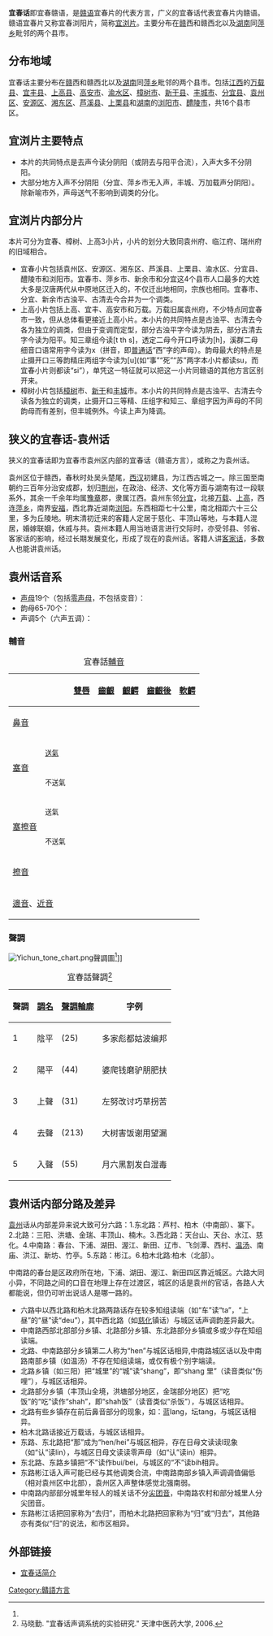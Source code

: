 {{unreferenced|time=2008-1-13}}
{{Infobox Language
|name=宜春話
|nativename=
|states={{CHN}}
|region=[[江西省|江西省]][[宜春市|宜春市]]
|speakers=
|pronunciation=
|familycolor=漢藏語系
|fam1=[[漢藏語系|漢藏語系]]
|fam2=[[漢語族|漢語族]]
|fam3=[[贛語|贛語]]
|fam4=[[宜瀏片|宜瀏片]]
|nation=
|agency=
|iso1=zh|iso2b=chi|iso2t=zho|iso3=gan}}
'''宜春话'''即宜春赣语，是[[赣语|赣语]]宜春片的代表方言，广义的宜春话代表宜春片内赣语。赣语宜春片又称宜春浏阳片，简称[[宜浏片|宜浏片]]。主要分布在[[江西|赣]]西和赣西北以及[[湖南|湖南]]同[[萍乡|萍乡]]毗邻的两个县市。

==分布地域==
宜春话主要分布在[[江西|赣]]西和赣西北以及[[湖南|湖南]]同[[萍乡|萍乡]]毗邻的两个县市。包括[[江西|江西]]的[[万载县|万载县]]、[[宜丰县|宜丰县]]、[[上高县|上高县]]、[[高安市|高安市]]、[[渝水区|渝水区]]、[[樟树市|樟树市]]、[[新干县|新干县]]、[[丰城市|丰城市]]、[[分宜县|分宜县]]、[[袁州区|袁州区]]、[[安源区|安源区]]、[[湘东区|湘东区]]、[[芦溪县|芦溪县]]、[[上栗县|上栗县]]和[[湖南|湖南]]的[[浏阳市|浏阳市]]、[[醴陵市|醴陵市]]，共16个县市区。

==宜浏片主要特点==
* 本片的共同特点是去声今读分阴阳（或阴去与阳平合流），入声大多不分阴阳。
* 大部分地方入声不分阴阳（分宜、萍乡市无入声，丰城、万加载声分阴阳）。除新喻市外，声母送气不影响到调类的分化。

==宜浏片内部分片==
本片可分为宜春、樟树、上高3小片，小片的划分大致同袁州府、临江府、瑞州府的旧域相合。
*宜春小片包括袁州区、安源区、湘东区、芦溪县、上栗县、渝水区、分宜县、醴陵市和浏阳市。宜春市、萍乡市、新余市和分宜这4个县市人口最多的大姓大多是汉唐两代从中原地区迁入的，不仅迁出地相同，宗族也相同。宜春市、分宜、新余市古浊平、古清去今合并为一个调类。
*上高小片包括上高、宜丰、高安市和万载。万载旧属袁州府，不少特点同宜春市一致，但从总体看更接近上高小片。本小片的共同特点是古浊平、古清去今各为独立的调类，但由于变调而定型，部分古浊平字今读为阴去，部分古清去字今读为阳平。知三章组今读[t th s]，透定二母今开口呼读为[h]，溪群二母细音口语常用字今读为x（拼音，即[[普通话|普通话]]“西”字的声母）。韵母最大的特点是止摄开口三等韵精庄两组字今读为[u](如“事”“死”“苏”两字本小片都读su，而宜春小片则都读“si”），单凭这一特征就可以把这一小片同赣语的其他方言区别开来。
*樟树小片包括[[樟树|樟树]]市、[[新干|新干]]和[[丰城|丰城]]市。本小片的共同特点是古浊平、古清去今读各为独立的调类，止摄开口三等精、庄组字和知三、章组字因为声母的不同韵母而有差别，但丰城例外。今读上声为降调。

==狭义的宜春话-袁州话==
狭义的宜春话即为宜春市袁州区内部的宜春话（赣语方言），或称之为袁州话。

袁州区位于赣西，春秋时处吴头楚尾，[[西汉|西汉]]初建县，为江西古城之一。除三国至南朝约三百年分治安成郡，划归[[荆州|荆州]]，在政治、经济、文化等方面与湖南有过一段联系外，其余一千余年均属[[豫章|豫章]]郡，隶属江西。袁州东邻[[分宜|分宜]]，北接[[万载|万载]]、[[上高|上高]]，西连[[萍乡|萍乡]]，南界[[安福|安福]]，西北靠近湖南[[浏阳|浏阳]]。东西相距七十公里，南北相距六十三公里，多为丘陵地。明末清初迁来的客籍人定居于慈化、丰顶山等地，与本籍人混居，婚嫁联姻，休戚与共。袁州本籍人用当地语言进行交际时，亦受邻县、邻省、客家话的影响，经过长期发展变化，形成了现在的袁州话。客籍人讲[[客家话|客家话]]，多数人也能讲袁州话。

==袁州话音系==
*[[声母|声母]]19个（包括[[零声母|零声母]]，不包括变音）：
*韵母65-70个：
*声调5个（六声五调）：
===輔音===

{| class="wikitable IPA" style="text-align:center; margin:1em auto 1em auto"
|+ 宜春話[[輔音|輔音]]
! colspan=2| 
! [[雙唇音|雙唇]] 
! [[齒齦音|齒齦]]
! [[齦齶音|齦齶]]
! [[齒齦後音|齒齦後]]
! [[軟齶音|軟齶]]
! [[聲門音|聲門]]
|-
! colspan=2|[[鼻音_(輔音)|鼻音]]
| {{IPA link|m}}
|
| {{IPA link|ɲ}}
|  
| {{IPA link|ŋ}}
|  
|-
! rowspan=2|[[塞音|塞音]]
! <small>[[送氣|送氣]]</small>
| {{IPA link|pʰ}}
| {{IPA link|tʰ}}
|  
|  
| {{IPA link|kʰ}}
|  
|-
! <small>不送氣</small>
| {{IPA link|p}}
| {{IPA link|t}}
|  
|  
| {{IPA link|k}}
|  
|-
! rowspan=2|[[塞擦音|塞擦音]]
! <small>送氣</small>
|  
| {{IPA link|tsʰ}}
| {{IPA link|tɕʰ}}
| {{IPA link|tʃʰ}}
|  
|  
|-
! <small>不送氣</small>
|  
| {{IPA link|ts}}
| {{IPA link|tɕ}}
| {{IPA link|tʃ}}
|  
|  
|-
! colspan=2|[[擦音|擦音]]
| {{IPA link|f}}
| {{IPA link|s}}
| {{IPA link|ɕ}}
| {{IPA link|ʃ}}
|  
| {{IPA link|h}}
|-
! colspan=2|[[邊音|邊音]]、[[近音|近音]]
|  
| {{IPA link|l}}
|  
|  
|  
|  
|}

===聲調===
[[Image:Yichun_tone_chart.png|thumb]]聲調圖<ref name="ma" />]]

{| class="wikitable" style="text-align:center; margin:1em auto 1em auto"
|+ 宜春話聲調<ref name="ma">马晓勤. "宜春话声调系统的实验研究." 天津中医药大学, 2006.</ref>
|-
! 聲調 !! [[聲調名|調名]] !! [[聲調輪廓|聲調輪廓]] !! 字例
|-
! 1
| 陰平 || {{IPA|˨˦}} (25)||多家彪都姑波编邦
|-
! 2
| 陽平 || {{IPA|˦}} (44)||婆爬钱磨驴朋肥扶
|-
! 3
| 上聲 || {{IPA|˧˩}} (31)||左努改讨巧草拐苦
|-
! 4
| 去聲 || {{IPA|˨˩˧}} (213)||大树害饭谢用望漏
|-
! 5
| 入聲 || {{IPA|˥}} (55)||月六黑割发白湿毒
|}

==袁州话内部分路及差异==
[[袁州|袁州]]话从内部差异来说大致可分六路：1.东北路：芦村、柏木（中南部）、寨下。2.北路：三阳、洪塘、金瑞、丰顶山、楠木。3.西北路：天台山、天台、水江、慈化。4.中南路：春台、下浦、湖田、渥江、新田、辽市、飞剑潭、西村、[[温汤|温汤]]、南庙、洪江、新坊、竹亭。5.东路：彬江。6.柏木北路:柏木（北部）。

中南路的春台是区政府所在地，下浦、湖田、渥江、新田四区靠近城区。六路大同小异，不同路之间的口音在地理上存在过渡区，城区的话是袁州的官话，各路人大都能说，但仍可听出说话人是哪一路的。

*六路中以西北路和柏木北路两路话存在较多知组读端（如“车”读“ta”，“上昼”的“昼”读“deu”），其中西北路（如[[慈化|慈化]]镇话）与城区话声调韵差异最大。
*中南路西部北部部分乡镇、北路部分乡镇、东北路部分乡镇或多或少存在知组读端。
*北路、中南路部分乡镇第二人称为“hen”与城区话相异,中南路城区话以及中南路南部乡镇（如温汤）不存在知组读端，或仅有极个别字端读。
*北路乡镇（如三阳）把“城里”的“城”读“shang”，即“shang 里”（读音类似“伤哩”），与城区话相异。
*北路部分乡镇（丰顶山全境，洪塘部分地区，金瑞部分地区）把“吃饭”的“吃”读作“shah”，即“shah饭”（读音类似“杀饭”），与城区话相异。
*北路有些乡镇存在前后鼻音部分的现象，如：蓝lang，坛tang，与城区话相异。
*柏木北路话接近万载话，与城区话相异。
*东路、东北路把“那”成为“hen/hei”与城区相异，存在日母文读读l现象（如“认”读lin），与城区日母文读读零声母（如“认”读in）相异。
*东北路、东路乡镇把“不”读作bui/bei，与城区的“不”读bih相异。
*东路彬江话入声可能已经与其他调类合流，中南路南部乡镇入声调调值偏低（相对袁州区中北部），袁州区入声整体感觉北强南弱。
*中南路内部部分城里年轻人的城关话不分[[尖团音|尖团音]]，中南路农村和部分城里人分尖团音。
*东路彬江话把回家称为“去归”，而柏木北路把回家称为“归”或“归去”，其他路亦有类似“归”的说法，和市区相异。

== 外部链接 ==
*[http://fanyaodong1984.blogchina.com/blog/article_63632.315936.html 宜春话简介]{{dead link|date=2017年12月 |bot=InternetArchiveBot |fix-attempted=yes }}

{{贛語}}
{{Jiangxi topics}}
[[Category:贛語方言|Category:贛語方言]]